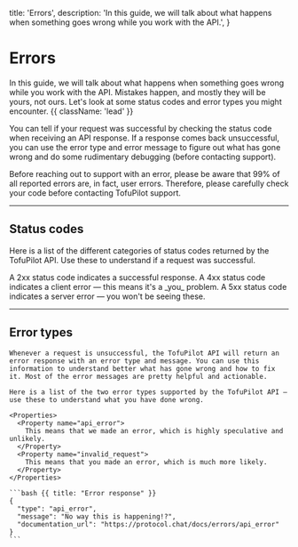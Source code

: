   title: 'Errors',
  description:
    'In this guide, we will talk about what happens when something goes wrong while you work with the API.',
}

# Errors

In this guide, we will talk about what happens when something goes wrong while you work with the API. Mistakes happen, and mostly they will be yours, not ours. Let's look at some status codes and error types you might encounter. {{ className: 'lead' }}

You can tell if your request was successful by checking the status code when receiving an API response. If a response comes back unsuccessful, you can use the error type and error message to figure out what has gone wrong and do some rudimentary debugging (before contacting support).

<Note>
  Before reaching out to support with an error, please be aware that 99% of all
  reported errors are, in fact, user errors. Therefore, please carefully check
  your code before contacting TofuPilot support.
</Note>

---

## Status codes

Here is a list of the different categories of status codes returned by the TofuPilot API. Use these to understand if a request was successful.

<Properties>
  <Property name="2xx">
    A 2xx status code indicates a successful response.
  </Property>
  <Property name="4xx">
    A 4xx status code indicates a client error — this means it's a _you_
    problem.
  </Property>
  <Property name="5xx">
    A 5xx status code indicates a server error — you won't be seeing these.
  </Property>
</Properties>

---

## Error types

<Row>
  <Col>

    Whenever a request is unsuccessful, the TofuPilot API will return an error response with an error type and message. You can use this information to understand better what has gone wrong and how to fix it. Most of the error messages are pretty helpful and actionable.

    Here is a list of the two error types supported by the TofuPilot API — use these to understand what you have done wrong.

    <Properties>
      <Property name="api_error">
        This means that we made an error, which is highly speculative and unlikely.
      </Property>
      <Property name="invalid_request">
        This means that you made an error, which is much more likely.
      </Property>
    </Properties>

  </Col>
  <Col>

    ```bash {{ title: "Error response" }}
    {
      "type": "api_error",
      "message": "No way this is happening!?",
      "documentation_url": "https://protocol.chat/docs/errors/api_error"
    }
    ```

  </Col>
</Row>
